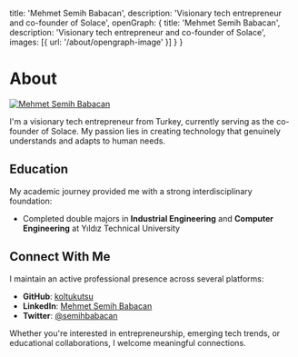 
  title: 'Mehmet Semih Babacan',
  description: 'Visionary tech entrepreneur and co-founder of Solace',
  openGraph: {
    title: 'Mehmet Semih Babacan',
    description: 'Visionary tech entrepreneur and co-founder of Solace',
    images: [{ url: '/about/opengraph-image' }]
  }
}

# About

<a href="https://twitter.com/semihbabacan" target="_blank">
  <Image
    src="/images/photo.jpeg"
    alt="Mehmet Semih Babacan"
    className="rounded-full bg-gray-100 block mt-2 mb-5 mx-auto sm:float-right sm:ml-5 sm:mb-5 grayscale hover:grayscale-0"
    unoptimized
    width={160}
    height={160}
    priority
  />
</a>

I'm a visionary tech entrepreneur from Turkey, currently serving as the co-founder of Solace. My passion lies in creating technology that genuinely understands and adapts to human needs.

## Education

My academic journey provided me with a strong interdisciplinary foundation:

- Completed double majors in **Industrial Engineering** and **Computer Engineering** at Yıldız Technical University
## Connect With Me

I maintain an active professional presence across several platforms:

- **GitHub**: [koltukutsu](https://github.com/koltukutsu)
- **LinkedIn**: [Mehmet Semih Babacan](https://linkedin.com/in/semihbabacan)
- **Twitter**: [@semihbabacan](https://twitter.com/semihbabacan)

Whether you're interested in entrepreneurship, emerging tech trends, or educational collaborations, I welcome meaningful connections.
